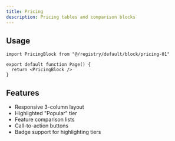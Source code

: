 ```yaml
---
title: Pricing
description: Pricing tables and comparison blocks
---
```


<ComponentPreview name="pricing-01" />

## Usage

```tsx
import PricingBlock from "@/registry/default/block/pricing-01"

export default function Page() {
  return <PricingBlock />
}
```

## Features

- Responsive 3-column layout
- Highlighted "Popular" tier
- Feature comparison lists
- Call-to-action buttons
- Badge support for highlighting tiers
